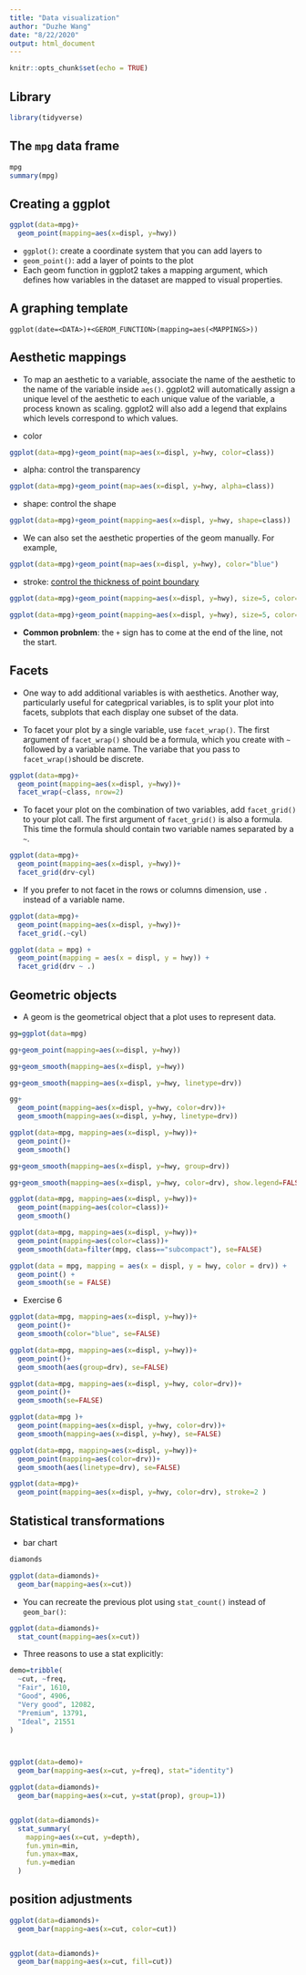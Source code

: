 ```yaml
---
title: "Data visualization"
author: "Duzhe Wang"
date: "8/22/2020"
output: html_document
---
```


```r
knitr::opts_chunk$set(echo = TRUE)
```


## Library

```r
library(tidyverse)
```

## The ```mpg``` data frame

```r
mpg
summary(mpg)
```


## Creating a ggplot 

```r
ggplot(data=mpg)+
  geom_point(mapping=aes(x=displ, y=hwy))


```


- ```ggplot()```: create a coordinate system that you can add layers to
- ```geom_point()```: add a layer of points to the plot
- Each geom function in ggplot2 takes a mapping argument, which defines how variables in the dataset are mapped to visual properties. 

## A graphing template 

```ggplot(date=<DATA>)+<GEROM_FUNCTION>(mapping=aes(<MAPPINGS>))```



## Aesthetic mappings

- To map an aesthetic to a variable, associate the name of the aesthetic to the name of the variable inside ```aes()```. 
ggplot2 will automatically assign a unique level of the aesthetic to each unique value of the variable, a process known as scaling. 
ggplot2 will also add a legend that explains which levels correspond to which values. 


- color

```r

ggplot(data=mpg)+geom_point(map=aes(x=displ, y=hwy, color=class))


```

- alpha: control the transparency 

```r

ggplot(data=mpg)+geom_point(map=aes(x=displ, y=hwy, alpha=class))

```

- shape: control the shape

```r
ggplot(data=mpg)+geom_point(mapping=aes(x=displ, y=hwy, shape=class))

```

- We can also set the aesthetic properties of the geom manually. For example, 

```r
ggplot(data=mpg)+geom_point(map=aes(x=displ, y=hwy), color="blue")

```

- stroke: [control the thickness of point boundary](https://stagraph.com/HowTo/Plot/Aes/Stroke)

```r
ggplot(data=mpg)+geom_point(mapping=aes(x=displ, y=hwy), size=5, color="white", stroke=1)

ggplot(data=mpg)+geom_point(mapping=aes(x=displ, y=hwy), size=5, color="white", stroke=2)
```


- **Common probnlem**: the ```+``` sign has to come at the end of the line, not the start. 


## Facets

- One way to add additional variables is with aesthetics. Another way, particularly useful for 
categprical variables, is to split your plot into facets, subplots that each display one subset of the data. 

- To facet your plot by a single variable, use ```facet_wrap()```. The first argument of ```facet_wrap()``` should be a formula, which you create with ```~``` followed by a variable name. The variabe that you pass to ```facet_wrap()```should be discrete. 

```r
ggplot(data=mpg)+
  geom_point(mapping=aes(x=displ, y=hwy))+
  facet_wrap(~class, nrow=2)
```


- To facet your plot on the combination of two variables, add ```facet_grid()``` to your plot call. The first argument of ```facet_grid()``` is also a formula. This time the formula should contain two variable names separated by a ```~```. 

```r
ggplot(data=mpg)+
  geom_point(mapping=aes(x=displ, y=hwy))+
  facet_grid(drv~cyl)
```

- If you prefer to not facet in the rows or columns dimension, use ```.``` instead of a variable name. 

```r
ggplot(data=mpg)+
  geom_point(mapping=aes(x=displ, y=hwy))+
  facet_grid(.~cyl)

```

```r
ggplot(data = mpg) + 
  geom_point(mapping = aes(x = displ, y = hwy)) +
  facet_grid(drv ~ .)
```

## Geometric objects 

- A geom is the geometrical object that a plot uses to represent data. 

```r
gg=ggplot(data=mpg)

gg+geom_point(mapping=aes(x=displ, y=hwy))

gg+geom_smooth(mapping=aes(x=displ, y=hwy))

```



```r
gg+geom_smooth(mapping=aes(x=displ, y=hwy, linetype=drv))

```


```r
gg+
  geom_point(mapping=aes(x=displ, y=hwy, color=drv))+
  geom_smooth(mapping=aes(x=displ, y=hwy, linetype=drv))
```


```r
ggplot(data=mpg, mapping=aes(x=displ, y=hwy))+
  geom_point()+
  geom_smooth()
```






```r
gg+geom_smooth(mapping=aes(x=displ, y=hwy, group=drv))
```

```r
gg+geom_smooth(mapping=aes(x=displ, y=hwy, color=drv), show.legend=FALSE)


```

```r
ggplot(data=mpg, mapping=aes(x=displ, y=hwy))+
  geom_point(mapping=aes(color=class))+
  geom_smooth()

```



```r
ggplot(data=mpg, mapping=aes(x=displ, y=hwy))+
  geom_point(mapping=aes(color=class))+
  geom_smooth(data=filter(mpg, class=="subcompact"), se=FALSE)


```


```r
ggplot(data = mpg, mapping = aes(x = displ, y = hwy, color = drv)) + 
  geom_point() + 
  geom_smooth(se = FALSE)
```


- Exercise 6 

```r
ggplot(data=mpg, mapping=aes(x=displ, y=hwy))+
  geom_point()+
  geom_smooth(color="blue", se=FALSE)

```

```r
ggplot(data=mpg, mapping=aes(x=displ, y=hwy))+
  geom_point()+
  geom_smooth(aes(group=drv), se=FALSE)
```


```r
ggplot(data=mpg, mapping=aes(x=displ, y=hwy, color=drv))+
  geom_point()+
  geom_smooth(se=FALSE)
```


```r
ggplot(data=mpg )+
  geom_point(mapping=aes(x=displ, y=hwy, color=drv))+
  geom_smooth(mapping=aes(x=displ, y=hwy), se=FALSE)

```


```r
ggplot(data=mpg, mapping=aes(x=displ, y=hwy))+
  geom_point(mapping=aes(color=drv))+
  geom_smooth(aes(linetype=drv), se=FALSE)


```


```r
ggplot(data=mpg)+
  geom_point(mapping=aes(x=displ, y=hwy, color=drv), stroke=2 )

```


## Statistical transformations

- bar chart

```r
diamonds
```

```r
ggplot(data=diamonds)+
  geom_bar(mapping=aes(x=cut))
```

- You can recreate the previous plot using ```stat_count()``` instead of ```geom_bar()```:

```r
ggplot(data=diamonds)+
  stat_count(mapping=aes(x=cut))
```


- Three reasons to use a stat explicitly: 

```r
demo=tribble(
  ~cut, ~freq,
  "Fair", 1610,
  "Good", 4906,
  "Very good", 12082,
  "Premium", 13791,
  "Ideal", 21551
)



ggplot(data=demo)+
  geom_bar(mapping=aes(x=cut, y=freq), stat="identity")
```


```r
ggplot(data=diamonds)+
  geom_bar(mapping=aes(x=cut, y=stat(prop), group=1))



```


```r
ggplot(data=diamonds)+
  stat_summary(
    mapping=aes(x=cut, y=depth), 
    fun.ymin=min,
    fun.ymax=max,
    fun.y=median
  )


```

## position adjustments 


```r
ggplot(data=diamonds)+
  geom_bar(mapping=aes(x=cut, color=cut))


ggplot(data=diamonds)+
  geom_bar(mapping=aes(x=cut, fill=cut))


```
















